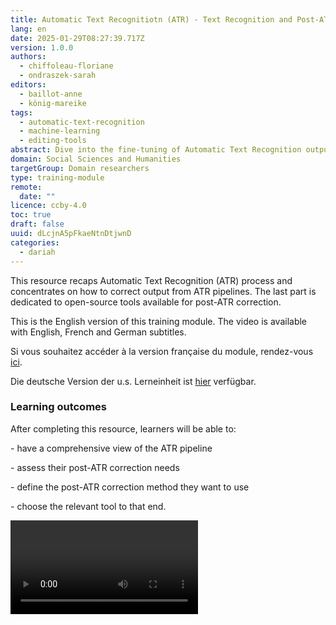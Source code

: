 ```yaml
---
title: Automatic Text Recognitiotn (ATR) - Text Recognition and Post-ATR Correction
lang: en
date: 2025-01-29T08:27:39.717Z
version: 1.0.0
authors:
  - chiffoleau-floriane
  - ondraszek-sarah
editors:
  - baillot-anne
  - könig-mareike
tags:
  - automatic-text-recognition
  - machine-learning
  - editing-tools
abstract: Dive into the fine-tuning of Automatic Text Recognition outputs!
domain: Social Sciences and Humanities
targetGroup: Domain researchers
type: training-module
remote:
  date: ""
licence: ccby-4.0
toc: true
draft: false
uuid: dLcjnA5pFkaeNtnDtjwnD
categories:
  - dariah
---
```

This resource recaps Automatic Text Recognition (ATR) process and concentrates on how to correct output from ATR pipelines. The last part is dedicated to open-source tools available for post-ATR correction.

This is the English version of this training module. The video is available with English, French and German subtitles.

Si vous souhaitez accéder à la version française du module, rendez-vous [ici](https://harmoniseatr.hypotheses.org/2866).

Die deutsche Version der u.s. Lerneinheit ist [hier](https://harmoniseatr.hypotheses.org/2145) verfügbar.

### Learning outcomes

After completing this resource, learners will be able to:

\- have a comprehensive view of the ATR pipeline

\- assess their post-ATR correction needs

\- define the post-ATR correction method they want to use

\- choose the relevant tool to that end.

<Video provider="youtube" id="P5O8bPR9hXg" />



### Automatic Text Recognition (ATR) in a nutshell

In the beginning there was nothing. And humans said, ‘Let there be automatic text recognition’. And so humankind created the ability to convert analog text, be it handwritten or printed, into digital copies. Automatic text recognition describes the convergent usage of [optical character recognition (OCR)](https://harmoniseatr.hypotheses.org/glossary-atr#OCRID) and [handwritten text recognition (HTR)](https://harmoniseatr.hypotheses.org/glossary-atr#HTRID). However, this important development was not achieved as fast as lightning.

OCR is aimed at treating printed media, such as books. This technology has only improved over time, and systems nowadays can have an [accuracy](https://harmoniseatr.hypotheses.org/glossary-atr#AccuracyID) of 99% in recognising text from printed documents. HTR, as the name suggests, is used for handwritten documents, such as letters. Both OCR and HTR enable the [digitisation](https://harmoniseatr.hypotheses.org/glossary-atr#DigitisationID) and preservation of historical documents, improve their accessibility, and allow for efficient data extraction. Human handwriting poses a challenge even for modern technology, as manuscripts encompass a near-endless range of fonts and styles. It is out of range for traditional approaches of pattern matching, which is the crux of OCR.

Evolving technologies have allowed for text recognition systems to now do both HTR and OCR simultaneously. Modern [models](https://harmoniseatr.hypotheses.org/glossary-atr#ModelID) can recognise printed as well as handwritten text and process segments in lines or entire paragraphs. Today, such systems are built into smartphones, allowing us to scan text from images. These technologies are especially appealing to historians, librarians, archival staff, and scholars in general who want to convert, analyse, store or maintain their documents in a novel way, adopting global digital trends.

### Three important projects using ATR

![Three ATR projects: Gallica, ABO and Project Gutenberg](images/atr_projects.png "Three ATR projects: Gallica, ABO and Project Gutenberg")

To begin with, let us explore three significant ATR projects that have made a lasting impact. These projects are [Gallica](https://gallica.bnf.fr/), [Austrian Books Online](https://www.onb.ac.at/digitale-angebote/austrian-books-online) (ABO), and [Project Gutenberg](https://www.gutenberg.org/). Gallica is the digital counterpart to the French national library (Bibliothèque nationale de France) founded in 1997. Austrian Books Online (ABO) is an ongoing mass-digitisation project started by the Austrian National Library, in which the Library’s historical book holdings are made available through a public-private partnership with Google. Project Gutenberg is a digital library that offers a diverse range of cultural texts in the form of eBooks. The archive includes more than 50,000 items, for example, Faust by Johann Wolfgang von Goethe or [Germinal](https://www.gutenberg.org/ebooks/5711) by Émile Zola, i.e. literature in the public domain, dating mostly from the 19th century and prior, depending on the copyright law of the country of origin of the work.

### Text recognition

What is text recognition, and how does it work? Depending on whether we look at OCR or HTR systems, the baseline functionalities of these systems differ. To recap, text recognition is the procedure of converting scanned images of text into a machine-readable text format. This can be done manually in a ‘double keying’ process, or it can be carried (semi-)automatically with the help of ATR systems and trained models.

Such models require the [input](https://harmoniseatr.hypotheses.org/glossary-atr#InputID) of images of high quality in order to do so. A corresponding data pipeline for ATR, i.e. the classical workflow to follow when processing data, would include the [preprocessing](https://harmoniseatr.hypotheses.org/glossary-atr#PreProcessingID) of images, the [segmentation](https://harmoniseatr.hypotheses.org/glossary-atr#SegmentationID) phase, the actual text recognition process, and a post-correction step. Modern models recognise segmented lines with the help of deep learning algorithms, which allows them to build a textual representation of the image input. These algorithms learn visual characteristics from such input. Depending on the project’s goals and background, you can use either existing models or train a new model that will fit your specific case. The transcription process–be it through ATR or manual transcription–will produce machine-readable text as the [output](https://harmoniseatr.hypotheses.org/glossary-atr#OutputID).

### Ground truth and model training

Various training data and models can already be found on platforms such as [HTR-United](https://htr-united.github.io/), [Zenodo](https://zenodo.org/), and [GitHub](https://github.com/). Therefore, before jumping to training a new model, it is better to ensure that it is, in fact, really necessary. By exploring existing training data you may be able to skip time-consuming steps involving the production of ground truth and the training of models.

![](images/resources_atr.png "Some platforms for ground truth and models: HTR-United, GitHub and Zenodo")

Before delving into ATR techniques, it is essential to define some keywords. First, ground truth refers to information that is known to be real or true; it is the ideal, expected result. In automatic transcription, ground truth is the exact transcription of a set of texts. It renders flawlessly the content of the images it is associated with and is then used for training. A model is a file that has been trained to recognise certain types of patterns. A ground truth becomes a model through model training, which, when done via [machine learning](https://harmoniseatr.hypotheses.org/glossary-atr#MLID), characterizes the process by which a machine learning (ML) algorithm is fed with sufficient training data to learn from.

Model training is a task that consists of several steps. First, it requires an input, i.e. the data from which the software will learn to produce an output. For text recognition, this input includes, a set of images and their corresponding transcription (the ground truth). Once it is obtained, the input will be fed into the model training software, a topic we will delve into later. During the model training, the software will train on the data and learn from it, develop some patterns’ recognition, test and validate the results of this training, and then repeat until it comes up with a satisfactory model, which is what constitutes the output.

![Schema of a model training](images/training.png "Schema of a model training")

As ground truth is used for model training, it is imperative that the proposed transcription matches the images exactly so that the model is not confused during the learning process. In order to do so, it is necessary to produce ground truths entirely by hand or with a predicted transcription, followed by a meticulous [manual correction](https://harmoniseatr.hypotheses.org/glossary-atr#ManualCorrectionsID). It is also essential to produce a sufficient quantity of ground truth, otherwise the model will have trouble learning and produce an inaccurate transcription. There is no minimum number of lines or pages required for model training as it depends on various parameters, such as the quality of the images, the intricacy of the writing, and the structure of the documents.

Importantly, producing ground truth and training a model can be done gradually–it is always possible to add new ground truths until the model is sufficiently accurate. Finally, when producing ground truth, it is crucial to remain consistent in the choices made for the transcription, such as specific characters or glyphs. Documenting the choice made and then adhering to it throughout the entirety of text recognition is a good way to ensure that the model will not be confused and that the ground truth can be reused and understood more easily by the rest of the DH community.

### Software for text recognition

If the process and methods for text recognition are now certainly established, it should be noted we are not working in a field where one software dominates. Automatic text recognition can be used for various types of documents and languages and consequently, several ATR software have been created, each with their own capabilities. Therefore, recommending a single software to carry out text recognition would not be judicious or pragmatic. Instead, we are going to introduce some elements to consider in order to choose the most fitting software. It is essential to think carefully while choosing an ATR software because changing software mid-work is not always possible and even when it is, it can lead to issues.

Here are some elements to consider with your data and in ATR software parameters in order to make the best choice. Firstly, it is important to examine the type of documents that constitutes your data: is it a printed document, handwritten document, or does it include a bit of both? Knowing this can already eliminate many of the options because OCR software does not generally work on handwritten documents. Moreover, if you are working with printed documents in a pretty standard font, creating ground truth in an HTR software as no fitting model exists in it, would just be a waste of time, whereas OCR software usually have models already ready for all type of fonts and languages.

If several software programs seem adequate, it would be wise to look at the models available, or if none exist, at the ground truth to, once again, avoid having to do more work than necessary. In addition to the type of documents, the other essential element to verify before choosing an ATR software is determining the scripts it can handle, i.e., the writing systems it can work on. For example, selecting an ATR software only made for Latin scripts while working with Arabic texts would be inefficient and useless.

In terms of image acquisition, you can retrieve your images in various kinds of formats, such as [TIFF](https://harmoniseatr.hypotheses.org/glossary-atr#TIFFID), [JPG](https://harmoniseatr.hypotheses.org/glossary-atr#JPEGID), [PDF](https://harmoniseatr.hypotheses.org/glossary-atr#PDFID), on your local machine or even already on a [IIIF server](https://harmoniseatr.hypotheses.org/glossary-atr#IIIFID). As those images will be inputted in the ATR software, it is necessary to verify beforehand that the format you have is compatible with the software selected.

Lastly, in the case of several choices when picking the most fitting ATR software, the presence of graphical user interface could be worth considering. Even though it would usually have no impact on text recognition, an interface could be advantageous as per your own affinity with technical tools.

### Post-ATR correction

The post-ATR correction is the step that proceeds the [prediction](https://harmoniseatr.hypotheses.org/glossary-atr#PredictionID) made by the model, which has been applied to a corpus of images. The goal of this step is to fix the mistakes of the prediction in order for it to match perfectly with the images transcribed, making it a ground truth. Software programs, model training, and the quantity of resources in ATR have greatly improved in the last few years, enabling the production of more accurate and efficient recognition models. However, the probability of an automatic prediction producing a flawless result is rarely 100% and in almost every case it will be necessary to correct the prediction after applying the model.

![Example of a post-ATR correction.](images/post-atr_correction.png "Example of a post-ATR correction.")

Errors in prediction can be the result of many factors related to the scanned image, the model, or segmentation, such as noisy backgrounds, bad paper quality, illegibility of a text, an unfit model, or wrong masks and polygons in the segmentation. Faced with such situations, if you require a ground truth, it will be necessary to do a post-ATR correction in order to obtain an output matching perfectly with its associated image.

There are two possible ways to do post-ATR correction: [semi-automatic correction](https://harmoniseatr.hypotheses.org/glossary-atr#SemiAutomatedCorrectionID) and full manual correction. In both cases, if a perfect transcription is desired, manual correction must be performed. Choosing to do one or the other will really depend on the amount of errors in the prediction, as semi-automatic correction can be time-saving when errors happen over every few lines but will turn into a waste of time if there are only occasional errors. Moreover, techniques and tools for semi-automatic correction vary, and its utility depends on the user’s affinity with digital tools. Therefore, we advise using semi-automatic correction only if you estimate that there will be a true, significant opportunity to save time. If not, then we advise doing a full manual correction, i.e. checking the transcription for errors and doing the modification by hand.



### Tools for semi-automatic correction

##### Python scripts and regex

- Script: [https://github.com/DiScholEd/pipeline-digital-scholarly-editions/tree/master/post_ocr_correction/scripts](https://github.com/DiScholEd/pipeline-digital-scholarly-editions/tree/master/post_ocr_correction/scripts)
- Documentation: h[ttps://github.com/DiScholEd/pipeline-digital-scholarly-editions/blob/master/post_ocr_correction/post-ocr_correction_for_text_files.md](ttps://github.com/DiScholEd/pipeline-digital-scholarly-editions/blob/master/post_ocr_correction/post-ocr_correction_for_text_files.md) 

##### Python scripts, regex, and context

- Scripts: [https://github.com/sbiay/CdS-edition/blob/main/htr/py/spellcheckTexts.py and https://github.com/sbiay/CdS-edition/blob/main/htr/py/textCorrection.py](<https://github.com/sbiay/CdS-edition/blob/main/htr/py/spellcheckTexts.py and https://github.com/sbiay/CdS-edition/blob/main/htr/py/textCorrection.py>)
- Documentation: [https://github.com/sbiay/CdS-edition/blob/main/htr/Corriger_une_prediction.ipynb](https://github.com/sbiay/CdS-edition/blob/main/htr/Corriger_une_prediction.ipynb)  

##### Neural approach to correction

- Project: [https://github.com/GarfieldLyu/OCR_POST_DE](https://github.com/GarfieldLyu/OCR_POST_DE) 
- Article: [Neural OCR Post-Hoc Correction of Historical Corpora](https://arxiv.org/abs/2102.00583)



### Conclusion

Post-ATR correction is a key element of the Automatic Text Recognition pipeline. Decisions on whether to automatise it or part of it are integral to the exploration and research process. Semi-automatic methods are usually a balanced choice, for which a series of open source tools are available.
